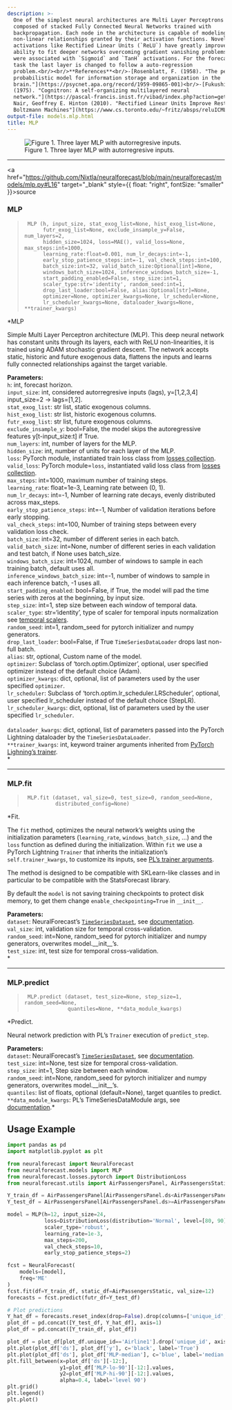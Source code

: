 ```yaml
---
description: >-
  One of the simplest neural architectures are Multi Layer Perceptrons (`MLP`)
  composed of stacked Fully Connected Neural Networks trained with
  backpropagation. Each node in the architecture is capable of modeling
  non-linear relationships granted by their activation functions. Novel
  activations like Rectified Linear Units (`ReLU`) have greatly improved the
  ability to fit deeper networks overcoming gradient vanishing problems that
  were associated with `Sigmoid` and `TanH` activations. For the forecasting
  task the last layer is changed to follow a auto-regression
  problem.<br/><br/>**References**<br/>-[Rosenblatt, F. (1958). "The perceptron: A
  probabilistic model for information storage and organization in the
  brain."](https://psycnet.apa.org/record/1959-09865-001)<br/>-[Fukushima, K.
  (1975). "Cognitron: A self-organizing multilayered neural
  network."](https://pascal-francis.inist.fr/vibad/index.php?action=getRecordDetail&idt=PASCAL7750396723)<br/>-[Vinod
  Nair, Geoffrey E. Hinton (2010). "Rectified Linear Units Improve Restricted
  Boltzmann Machines"](https://www.cs.toronto.edu/~fritz/absps/reluICML.pdf)<br/>
output-file: models.mlp.html
title: MLP
---
```



<figure>
<img src="imgs_models/mlp.png"
alt="Figure 1. Three layer MLP with autorregresive inputs." />
<figcaption aria-hidden="true">Figure 1. Three layer MLP with
autorregresive inputs.</figcaption>
</figure>

------------------------------------------------------------------------

<a
href="https://github.com/Nixtla/neuralforecast/blob/main/neuralforecast/models/mlp.py#L16"
target="_blank" style={{ float: "right", fontSize: "smaller" }}>source</a>

### MLP

> ``` text
>  MLP (h, input_size, stat_exog_list=None, hist_exog_list=None,
>       futr_exog_list=None, exclude_insample_y=False, num_layers=2,
>       hidden_size=1024, loss=MAE(), valid_loss=None, max_steps:int=1000,
>       learning_rate:float=0.001, num_lr_decays:int=-1,
>       early_stop_patience_steps:int=-1, val_check_steps:int=100,
>       batch_size:int=32, valid_batch_size:Optional[int]=None,
>       windows_batch_size=1024, inference_windows_batch_size=-1,
>       start_padding_enabled=False, step_size:int=1,
>       scaler_type:str='identity', random_seed:int=1,
>       drop_last_loader:bool=False, alias:Optional[str]=None,
>       optimizer=None, optimizer_kwargs=None, lr_scheduler=None,
>       lr_scheduler_kwargs=None, dataloader_kwargs=None, **trainer_kwargs)
> ```

\*MLP

Simple Multi Layer Perceptron architecture (MLP). This deep neural
network has constant units through its layers, each with ReLU
non-linearities, it is trained using ADAM stochastic gradient descent.
The network accepts static, historic and future exogenous data, flattens
the inputs and learns fully connected relationships against the target
variable.

**Parameters:**<br/> `h`: int, forecast horizon.<br/> `input_size`: int,
considered autorregresive inputs (lags), y=\[1,2,3,4\] input_size=2 -\>
lags=\[1,2\].<br/> `stat_exog_list`: str list, static exogenous
columns.<br/> `hist_exog_list`: str list, historic exogenous columns.<br/>
`futr_exog_list`: str list, future exogenous columns.<br/>
`exclude_insample_y`: bool=False, the model skips the autoregressive
features y\[t-input_size:t\] if True.<br/> `num_layers`: int, number of
layers for the MLP.<br/> `hidden_size`: int, number of units for each
layer of the MLP.<br/> `loss`: PyTorch module, instantiated train loss
class from [losses
collection](https://nixtla.github.io/neuralforecast/losses.pytorch.html).<br/>
`valid_loss`: PyTorch module=`loss`, instantiated valid loss class from
[losses
collection](https://nixtla.github.io/neuralforecast/losses.pytorch.html).<br/>
`max_steps`: int=1000, maximum number of training steps.<br/>
`learning_rate`: float=1e-3, Learning rate between (0, 1).<br/>
`num_lr_decays`: int=-1, Number of learning rate decays, evenly
distributed across max_steps.<br/> `early_stop_patience_steps`: int=-1,
Number of validation iterations before early stopping.<br/>
`val_check_steps`: int=100, Number of training steps between every
validation loss check.<br/> `batch_size`: int=32, number of different
series in each batch.<br/> `valid_batch_size`: int=None, number of
different series in each validation and test batch, if None uses
batch_size.<br/> `windows_batch_size`: int=1024, number of windows to
sample in each training batch, default uses all.<br/>
`inference_windows_batch_size`: int=-1, number of windows to sample in
each inference batch, -1 uses all.<br/> `start_padding_enabled`:
bool=False, if True, the model will pad the time series with zeros at
the beginning, by input size.<br/> `step_size`: int=1, step size between
each window of temporal data.<br/> `scaler_type`: str=‘identity’, type of
scaler for temporal inputs normalization see [temporal
scalers](https://nixtla.github.io/neuralforecast/common.scalers.html).<br/>
`random_seed`: int=1, random_seed for pytorch initializer and numpy
generators.<br/> `drop_last_loader`: bool=False, if True
`TimeSeriesDataLoader` drops last non-full batch.<br/> `alias`: str,
optional, Custom name of the model.<br/> `optimizer`: Subclass of
‘torch.optim.Optimizer’, optional, user specified optimizer instead of
the default choice (Adam).<br/> `optimizer_kwargs`: dict, optional, list
of parameters used by the user specified `optimizer`.<br/>
`lr_scheduler`: Subclass of ‘torch.optim.lr_scheduler.LRScheduler’,
optional, user specified lr_scheduler instead of the default choice
(StepLR).<br/> `lr_scheduler_kwargs`: dict, optional, list of parameters
used by the user specified `lr_scheduler`.<br/>  
`dataloader_kwargs`: dict, optional, list of parameters passed into the
PyTorch Lightning dataloader by the `TimeSeriesDataLoader`. <br/>
`**trainer_kwargs`: int, keyword trainer arguments inherited from
[PyTorch Lighning’s
trainer](https://pytorch-lightning.readthedocs.io/en/stable/api/pytorch_lightning.trainer.trainer.Trainer.html?highlight=trainer).<br/>\*

------------------------------------------------------------------------

### MLP.fit

> ``` text
>  MLP.fit (dataset, val_size=0, test_size=0, random_seed=None,
>           distributed_config=None)
> ```

\*Fit.

The `fit` method, optimizes the neural network’s weights using the
initialization parameters (`learning_rate`, `windows_batch_size`, …) and
the `loss` function as defined during the initialization. Within `fit`
we use a PyTorch Lightning `Trainer` that inherits the initialization’s
`self.trainer_kwargs`, to customize its inputs, see [PL’s trainer
arguments](https://pytorch-lightning.readthedocs.io/en/stable/api/pytorch_lightning.trainer.trainer.Trainer.html?highlight=trainer).

The method is designed to be compatible with SKLearn-like classes and in
particular to be compatible with the StatsForecast library.

By default the `model` is not saving training checkpoints to protect
disk memory, to get them change `enable_checkpointing=True` in
`__init__`.

**Parameters:**<br/> `dataset`: NeuralForecast’s
[`TimeSeriesDataset`](https://nixtlaverse.nixtla.io/neuralforecast/tsdataset.html#timeseriesdataset),
see
[documentation](https://nixtla.github.io/neuralforecast/tsdataset.html).<br/>
`val_size`: int, validation size for temporal cross-validation.<br/>
`random_seed`: int=None, random_seed for pytorch initializer and numpy
generators, overwrites model.\_\_init\_\_’s.<br/> `test_size`: int, test
size for temporal cross-validation.<br/>\*

------------------------------------------------------------------------

### MLP.predict

> ``` text
>  MLP.predict (dataset, test_size=None, step_size=1, random_seed=None,
>               quantiles=None, **data_module_kwargs)
> ```

\*Predict.

Neural network prediction with PL’s `Trainer` execution of
`predict_step`.

**Parameters:**<br/> `dataset`: NeuralForecast’s
[`TimeSeriesDataset`](https://nixtlaverse.nixtla.io/neuralforecast/tsdataset.html#timeseriesdataset),
see
[documentation](https://nixtla.github.io/neuralforecast/tsdataset.html).<br/>
`test_size`: int=None, test size for temporal cross-validation.<br/>
`step_size`: int=1, Step size between each window.<br/> `random_seed`:
int=None, random_seed for pytorch initializer and numpy generators,
overwrites model.\_\_init\_\_’s.<br/> `quantiles`: list of floats,
optional (default=None), target quantiles to predict. <br/>
`**data_module_kwargs`: PL’s TimeSeriesDataModule args, see
[documentation](https://pytorch-lightning.readthedocs.io/en/1.6.1/extensions/datamodules.html#using-a-datamodule).\*

## Usage Example


```python
import pandas as pd
import matplotlib.pyplot as plt

from neuralforecast import NeuralForecast
from neuralforecast.models import MLP
from neuralforecast.losses.pytorch import DistributionLoss
from neuralforecast.utils import AirPassengersPanel, AirPassengersStatic

Y_train_df = AirPassengersPanel[AirPassengersPanel.ds<AirPassengersPanel['ds'].values[-12]] # 132 train
Y_test_df = AirPassengersPanel[AirPassengersPanel.ds>=AirPassengersPanel['ds'].values[-12]].reset_index(drop=True) # 12 test

model = MLP(h=12, input_size=24,
            loss=DistributionLoss(distribution='Normal', level=[80, 90]),
            scaler_type='robust',
            learning_rate=1e-3,
            max_steps=200,
            val_check_steps=10,
            early_stop_patience_steps=2)

fcst = NeuralForecast(
    models=[model],
    freq='ME'
)
fcst.fit(df=Y_train_df, static_df=AirPassengersStatic, val_size=12)
forecasts = fcst.predict(futr_df=Y_test_df)

# Plot predictions
Y_hat_df = forecasts.reset_index(drop=False).drop(columns=['unique_id','ds'])
plot_df = pd.concat([Y_test_df, Y_hat_df], axis=1)
plot_df = pd.concat([Y_train_df, plot_df])

plot_df = plot_df[plot_df.unique_id=='Airline1'].drop('unique_id', axis=1)
plt.plot(plot_df['ds'], plot_df['y'], c='black', label='True')
plt.plot(plot_df['ds'], plot_df['MLP-median'], c='blue', label='median')
plt.fill_between(x=plot_df['ds'][-12:], 
                 y1=plot_df['MLP-lo-90'][-12:].values, 
                 y2=plot_df['MLP-hi-90'][-12:].values,
                 alpha=0.4, label='level 90')
plt.grid()
plt.legend()
plt.plot()
```

